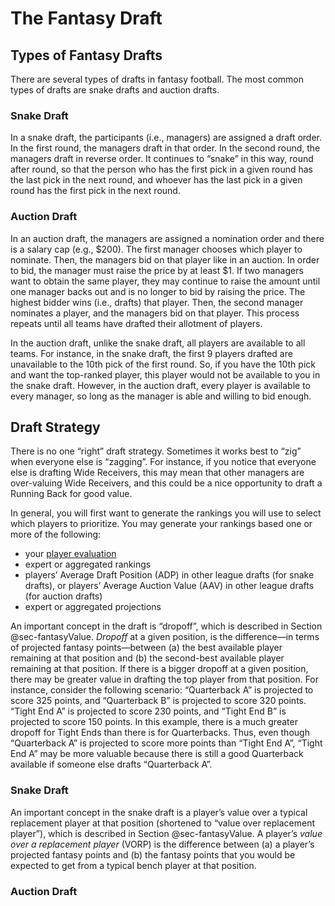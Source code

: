 # The Fantasy Draft {#sec-draft}

## Types of Fantasy Drafts {#sec-draftTypes}

There are several types of drafts in fantasy football.
The most common types of drafts are snake drafts and auction drafts.

### Snake Draft {#sec-draftSnake}

In a snake draft, the participants (i.e., managers) are assigned a draft order.
In the first round, the managers draft in that order.
In the second round, the managers draft in reverse order.
It continues to "snake" in this way, round after round, so that the person who has the first pick in a given round has the last pick in the next round, and whoever has the last pick in a given round has the first pick in the next round.

### Auction Draft {#sec-draftAuction}

In an auction draft, the managers are assigned a nomination order and there is a salary cap (e.g., $200).
The first manager chooses which player to nominate.
Then, the managers bid on that player like in an auction.
In order to bid, the manager must raise the price by at least $1.
If two managers want to obtain the same player, they may continue to raise the amount until one manager backs out and is no longer to bid by raising the price.
The highest bidder wins (i.e., drafts) that player.
Then, the second manager nominates a player, and the managers bid on that player.
This process repeats until all teams have drafted their allotment of players.

In the auction draft, unlike the snake draft, all players are available to all teams.
For instance, in the snake draft, the first 9 players drafted are unavailable to the 10th pick of the first round.
So, if you have the 10th pick and want the top-ranked player, this player would not be available to you in the snake draft.
However, in the auction draft, every player is available to every manager, so long as the manager is able and willing to bid enough.

## Draft Strategy {#sec-draftStrategy}

There is no one "right" draft strategy.
Sometimes it works best to "zig" when everyone else is "zagging".
For instance, if you notice that everyone else is drafting Wide Receivers, this may mean that other managers are over-valuing Wide Receivers, and this could be a nice opportunity to draft a Running Back for good value.

In general, you will first want to generate the rankings you will use to select which players to prioritize.
You may generate your rankings based one or more of the following:

- your [player evaluation](player-evaluation.qmd)
- expert or aggregated rankings
- players' Average Draft Position (ADP) in other league drafts (for snake drafts), or players' Average Auction Value (AAV) in other league drafts (for auction drafts)
- expert or aggregated projections

An important concept in the draft is "dropoff", which is described in Section @sec-fantasyValue.
*Dropoff* at a given position, is the difference—in terms of projected fantasy points—between (a) the best available player remaining at that position and (b) the second-best available player remaining at that position.
If there is a bigger dropoff at a given position, there may be greater value in drafting the top player from that position.
For instance, consider the following scenario:
"Quarterback A" is projected to score 325 points, and "Quarterback B" is projected to score 320 points.
"Tight End A" is projected to score 230 points, and "Tight End B" is projected to score 150 points.
In this example, there is a much greater dropoff for Tight Ends than there is for Quarterbacks.
Thus, even though "Quarterback A" is projected to score more points than "Tight End A", "Tight End A" may be more valuable because there is still a good Quarterback available if someone else drafts "Quarterback A".

### Snake Draft {#sec-draftStrategySnake}

An important concept in the snake draft is a player's value over a typical replacement player at that position (shortened to "value over replacement player"), which is described in Section @sec-fantasyValue.
A player's *value over a replacement player* (VORP) is the difference between (a) a player's projected fantasy points and (b) the fantasy points that you would be expected to get from a typical bench player at that position.

### Auction Draft {#sec-draftStrategyAuction}
